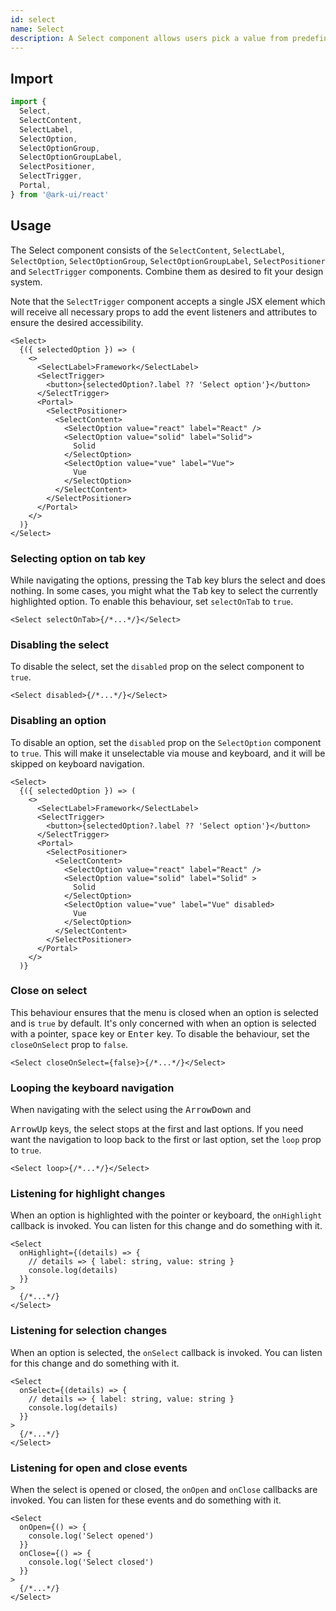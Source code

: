 ```yaml
---
id: select
name: Select
description: A Select component allows users pick a value from predefined options.
---
```


## Import

```ts
import {
  Select,
  SelectContent,
  SelectLabel,
  SelectOption,
  SelectOptionGroup,
  SelectOptionGroupLabel,
  SelectPositioner,
  SelectTrigger,
  Portal,
} from '@ark-ui/react'
```

## Usage

The Select component consists of the `SelectContent`, `SelectLabel`,
`SelectOption`, `SelectOptionGroup`, `SelectOptionGroupLabel`,
`SelectPositioner` and `SelectTrigger` components. Combine them as desired to
fit your design system.

Note that the `SelectTrigger` component accepts a single JSX element which will
receive all necessary props to add the event listeners and attributes to ensure
the desired accessibility.

```tsx
<Select>
  {({ selectedOption }) => (
    <>
      <SelectLabel>Framework</SelectLabel>
      <SelectTrigger>
        <button>{selectedOption?.label ?? 'Select option'}</button>
      </SelectTrigger>
      <Portal>
        <SelectPositioner>
          <SelectContent>
            <SelectOption value="react" label="React" />
            <SelectOption value="solid" label="Solid">
              Solid
            </SelectOption>
            <SelectOption value="vue" label="Vue">
              Vue
            </SelectOption>
          </SelectContent>
        </SelectPositioner>
      </Portal>
    </>
  )}
</Select>
```

### Selecting option on tab key

While navigating the options, pressing the <kbd>Tab</kbd> key blurs the select
and does nothing. In some cases, you might what the <kbd>Tab</kbd> key to select
the currently highlighted option. To enable this behaviour, set `selectOnTab` to
`true`.

```tsx
<Select selectOnTab>{/*...*/}</Select>
```

### Disabling the select

To disable the select, set the `disabled` prop on the select component to
`true`.

```tsx
<Select disabled>{/*...*/}</Select>
```

### Disabling an option

To disable an option, set the `disabled` prop on the `SelectOption` component to
`true`. This will make it unselectable via mouse and keyboard, and it will be
skipped on keyboard navigation.

```tsx {15}
<Select>
  {({ selectedOption }) => (
    <>
      <SelectLabel>Framework</SelectLabel>
      <SelectTrigger>
        <button>{selectedOption?.label ?? 'Select option'}</button>
      </SelectTrigger>
      <Portal>
        <SelectPositioner>
          <SelectContent>
            <SelectOption value="react" label="React" />
            <SelectOption value="solid" label="Solid" >
              Solid
            </SelectOption>
            <SelectOption value="vue" label="Vue" disabled>
              Vue
            </SelectOption>
          </SelectContent>
        </SelectPositioner>
      </Portal>
    </>
  )}
```

### Close on select

This behaviour ensures that the menu is closed when an option is selected and is
`true` by default. It's only concerned with when an option is selected with a
pointer, <kbd>space</kbd> key or <kbd>Enter</kbd> key. To disable the behaviour,
set the `closeOnSelect` prop to `false`.

```tsx
<Select closeOnSelect={false}>{/*...*/}</Select>
```

### Looping the keyboard navigation

When navigating with the select using the <kbd>ArrowDown</kbd> and

<kbd>ArrowUp</kbd> keys, the select stops at the first and last options. If you need
want the navigation to loop back to the first or last option, set the `loop` prop
to `true`.

```tsx
<Select loop>{/*...*/}</Select>
```

### Listening for highlight changes

When an option is highlighted with the pointer or keyboard, the `onHighlight`
callback is invoked. You can listen for this change and do something with it.

```tsx
<Select
  onHighlight={(details) => {
    // details => { label: string, value: string }
    console.log(details)
  }}
>
  {/*...*/}
</Select>
```

### Listening for selection changes

When an option is selected, the `onSelect` callback is invoked. You can listen
for this change and do something with it.

```tsx
<Select
  onSelect={(details) => {
    // details => { label: string, value: string }
    console.log(details)
  }}
>
  {/*...*/}
</Select>
```

### Listening for open and close events

When the select is opened or closed, the `onOpen` and `onClose` callbacks are
invoked. You can listen for these events and do something with it.

```tsx
<Select
  onOpen={() => {
    console.log('Select opened')
  }}
  onClose={() => {
    console.log('Select closed')
  }}
>
  {/*...*/}
</Select>
```
